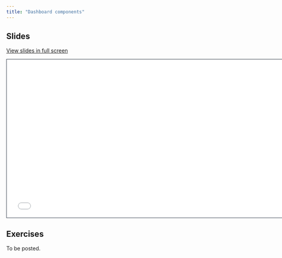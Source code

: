 ```yaml
---
title: "Dashboard components"
---
```


## Slides

[View slides in full screen](2-dashboard-components.html)

```{=html}
<iframe class="slide-deck" src="2-dashboard-components.html" height="420" width="747" style="border: 1px solid #2e3846;"></iframe>
```
## Exercises

To be posted.
